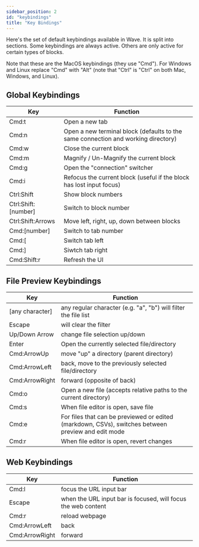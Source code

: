 ```yaml
---
sidebar_position: 2
id: "keybindings"
title: "Key Bindings"
---
```


Here's the set of default keybindings available in Wave.  It is split into sections.
Some keybindings are always active.  Others are only active for certain types of blocks.

Note that these are the MacOS keybindings (they use "Cmd").  For Windows and Linux
replace "Cmd" with "Alt" (note that "Ctrl" is "Ctrl" on both Mac, Windows, and Linux).

## Global Keybindings

| Key | Function |
|-----|----------|
| Cmd:t | Open a new tab |
| Cmd:n | Open a new terminal block (defaults to the same connection and working directory) |
| Cmd:w | Close the current block |
| Cmd:m | Magnify / Un-Magnify the current block |
| Cmd:g | Open the "connection" switcher |
| Cmd:i | Refocus the current block (useful if the block has lost input focus) |
| Ctrl:Shift | Show block numbers |
| Ctrl:Shift:[number] | Switch to block number |
| Ctrl:Shift:Arrows | Move left, right, up, down between blocks |
| Cmd:[number] | Switch to tab number |
| Cmd:[ | Switch tab left |
| Cmd:] | Siwtch tab right |
| Cmd:Shift:r | Refresh the UI |

## File Preview Keybindings

| Key | Function |
|-----|----------|
| [any character] | any regular character (e.g. "a", "b") will filter the file list |
| Escape | will clear the filter |
| Up/Down Arrow | change file selection up/down |
| Enter | Open the currently selected file/directory |
| Cmd:ArrowUp | move "up" a directory (parent directory) |
| Cmd:ArrowLeft | back, move to the previously selected file/directory |
| Cmd:ArrowRight | forward (opposite of back) |
| Cmd:o | Open a new file (accepts relative paths to the current directory) |
| Cmd:s | When file editor is open, save file |
| Cmd:e | For files that can be previewed or edited (markdown, CSVs), switches between preview and edit mode |
| Cmd:r | When file editor is open, revert changes |

## Web Keybindings

| Key | Function |
|-----|----------|
| Cmd:l | focus the URL input bar |
| Escape | when the URL input bar is focused, will focus the web content |
| Cmd:r | reload webpage |
| Cmd:ArrowLeft | back |
| Cmd:ArrowRight | forward |